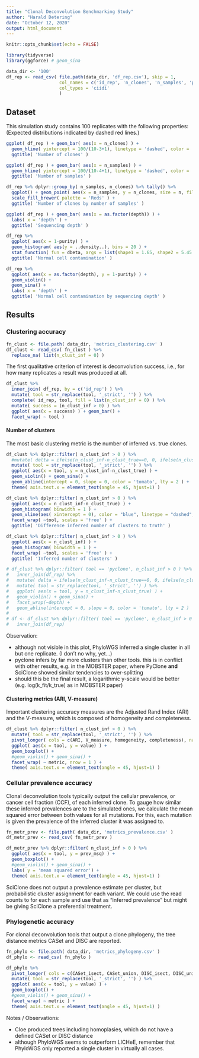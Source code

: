 ```yaml
---
title: "Clonal Deconvolution Benchmarking Study"
author: "Harald Detering"
date: "October 12, 2020"
output: html_document
---
```


```r
knitr::opts_chunk$set(echo = FALSE)

library(tidyverse)
library(ggforce) # geom_sina

data_dir <- '100'
df_rep <- read_csv( file.path(data_dir, 'df_rep.csv'), skip = 1,
                    col_names = c('id_rep', 'n_clones', 'n_samples', 'purity', 'depth'),
                    col_types = 'ciidi'
                    )
```

## Dataset

This simulation study contains 100 replicates with the following properties:
(Expected distributions indicated by dashed red lines.)

```r
ggplot( df_rep ) + geom_bar( aes(x = n_clones) ) +
  geom_hline( yintercept = 100/(10-3+1), linetype = 'dashed', color = 'red' ) +
  ggtitle( 'Number of clones' )
```

```r
ggplot( df_rep ) + geom_bar( aes(x = n_samples) ) +
  geom_hline( yintercept = 100/(10-4+1), linetype = 'dashed', color = 'red' ) +
  ggtitle( 'Number of samples' )
```

```r
df_rep %>% dplyr::group_by( n_samples, n_clones) %>% tally() %>%
  ggplot() + geom_point( aes(x = n_samples, y = n_clones, size = n, fill = as.factor(n)), shape = 21 ) +
  scale_fill_brewer( palette = 'Reds' ) +
  ggtitle( 'Number of clones by number of samples' )
```

```r
ggplot( df_rep ) + geom_bar( aes(x = as.factor(depth)) ) +
  labs( x = 'depth' ) +
  ggtitle( 'Sequencing depth' )
```

```r
df_rep %>%
  ggplot( aes(x = 1-purity) ) + 
  geom_histogram( aes(y = ..density..), bins = 20 ) +
  stat_function( fun = dbeta, args = list(shape1 = 1.65, shape2 = 5.45 ), color = 'red', lty = 2 ) +
  ggtitle( 'Normal cell contamination' )
```

```r
df_rep %>%
  ggplot( aes(x = as.factor(depth), y = 1-purity) ) + 
  geom_violin() +
  geom_sina() +
  labs( x = 'depth' ) +
  ggtitle( 'Normal cell contamination by sequencing depth' )
```

## Results

### Clustering accuracy

```r
fn_clust <- file.path( data_dir, 'metrics_clustering.csv' )
df_clust <- read_csv( fn_clust ) %>%
  replace_na( list(n_clust_inf = 0) )
```

The first qualitative criterion of interest is deconvolution success, i.e., for how many replicates a result was produced at all.

```r
df_clust %>%
  inner_join( df_rep, by = c('id_rep') ) %>%
  mutate( tool = str_replace(tool, '_strict', '') ) %>%
  complete( id_rep, tool, fill = list(n_clust_inf = 0) ) %>%
  mutate( success = (n_clust_inf > 0) ) %>%
  ggplot( aes(x = success) ) + geom_bar() +
  facet_wrap( ~ tool )
```

#### Number of clusters

The most basic clustering metric is the number of inferred vs. true clones.

```r
df_clust %>% dplyr::filter( n_clust_inf > 0 ) %>%
  #mutate( delta = ifelse(n_clust_inf-n_clust_true==0, 0, ifelse(n_clust_inf-n_clust_true>0, 1, -1))) %>%
  mutate( tool = str_replace(tool, '_strict', '') ) %>%
  ggplot( aes(x = tool, y = n_clust_inf-n_clust_true) ) +
  geom_violin() + geom_sina() +
  geom_abline(intercept = 0, slope = 0, color = 'tomato', lty = 2 ) +
  theme( axis.text.x = element_text(angle = 45, hjust=1) )

df_clust %>% dplyr::filter( n_clust_inf > 0 ) %>%
  ggplot( aes(x = n_clust_inf-n_clust_true) ) +
  geom_histogram( binwidth = 1 ) +
  geom_vline(aes( xintercept = 0), color = "blue", linetype = "dashed", size = 1 ) +
  facet_wrap( ~tool, scales = 'free' ) +
  ggtitle( 'Difference inferred number of clusters to truth' )

df_clust %>% dplyr::filter( n_clust_inf > 0 ) %>%
  ggplot( aes(x = n_clust_inf) ) +
  geom_histogram( binwidth = 1 ) +
  facet_wrap( ~tool, scales = 'free' ) +
  ggtitle( 'Inferred number of clusters' )

# df_clust %>% dplyr::filter( tool == 'pyclone', n_clust_inf > 0 ) %>% 
#   inner_join(df_rep) %>%
#   mutate( delta = ifelse(n_clust_inf-n_clust_true==0, 0, ifelse(n_clust_inf-n_clust_true>0, 1, -1))) %>%
#   mutate( tool = str_replace(tool, '_strict', '') ) %>%
#   ggplot( aes(x = tool, y = n_clust_inf-n_clust_true) ) +
#   geom_violin() + geom_sina() +
#   facet_wrap(~depth) +
#   geom_abline(intercept = 0, slope = 0, color = 'tomato', lty = 2 )
# 
# df <- df_clust %>% dplyr::filter( tool == 'pyclone', n_clust_inf > 0 ) %>% 
#   inner_join(df_rep)
```

Observation:

* although not visible in this plot, PhyloWGS inferred a single cluster in all but one replicate. (I don't no why, yet...)
* pyclone infers by far more clusters than other tools. this is in conflict with other results, e.g. in the MOBSTER paper, where PyClone **and** SciClone showed similar tendencies to over-splitting
* should this be the final result, a logarithmic y-scale would be better (e.g. log(k_fit/k_true) as in MOBSTER paper)

#### Clustering metrics (ARI, V-measure)

Important clustering accuracy measures are the Adjusted Rand Index (ARI) and the V-measure, which is composed of homogeneity and completeness.

```r
df_clust %>% dplyr::filter( n_clust_inf > 0 ) %>%
  mutate( tool = str_replace(tool, '_strict', '') ) %>%
  pivot_longer( cols = c(ARI, V_measure, homogeneity, completeness), names_to = 'metric' ) %>%
  ggplot( aes(x = tool, y = value) ) +
  geom_boxplot() +
  #geom_violin() + geom_sina() +
  facet_wrap( ~ metric, nrow = 1 ) +
  theme( axis.text.x = element_text(angle = 45, hjust=1) )
```

### Cellular prevalence accuracy

Clonal deconvolution tools typically output the cellular prevalence, or cancer cell fraction (CCF), of each inferred clone. To gauge how similar these inferred prevalences are to the simulated ones, we calculate the mean squared error between both values for all mutations. For this, each mutation is given the prevalence of the inferred cluster it was assigned to.

```r
fn_metr_prev <- file.path( data_dir, 'metrics_prevalence.csv' )
df_metr_prev <- read_csv( fn_metr_prev )

df_metr_prev %>% dplyr::filter( n_clust_inf > 0 ) %>%
  ggplot( aes(x = tool, y = prev_msq) ) +
  geom_boxplot() +
  #geom_violin() + geom_sina() +
  labs( y = 'mean squared error') +
  theme( axis.text.x = element_text(angle = 45, hjust=1) )
```

SciClone does not output a prevalence estimate per cluster, but probabilistic cluster assignment for each variant. We could use the read counts to for each sample and use that as "inferred prevalence" but might be giving SciClone a preferential treatment.

### Phylogenetic accuracy

For clonal deconvolution tools that output a clone phylogeny, the tree distance metrics CASet and DISC are reported.

```r
fn_phylo <- file.path( data_dir, 'metrics_phylogeny.csv' )
df_phylo <- read_csv( fn_phylo )

df_phylo %>%
  pivot_longer( cols = c(CASet_isect, CASet_union, DISC_isect, DISC_union), names_to = 'metric' ) %>%
  mutate( tool = str_replace(tool, '_strict', '') ) %>%
  ggplot( aes(x = tool, y = value) ) +
  geom_boxplot() +
  #geom_violin() + geom_sina() +
  facet_wrap( ~ metric ) +
  theme( axis.text.x = element_text(angle = 45, hjust=1) )
```

Notes / Observations:

* Cloe produced trees including homoplasies, which do not have a defined CASet or DISC distance
* although PhyloWGS seems to outperform LICHeE, remember that PhyloWGS only reported a single cluster in virtually all cases.